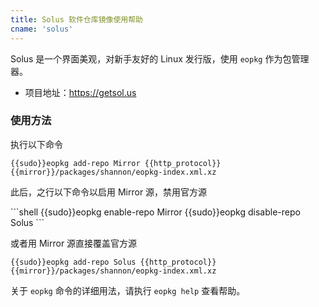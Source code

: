 ```yaml
---
title: Solus 软件仓库镜像使用帮助
cname: 'solus'
---
```


Solus 是一个界面美观，对新手友好的 Linux 发行版，使用 `eopkg` 作为包管理器。

*  项目地址：https://getsol.us

### 使用方法

执行以下命令

<CodeBlock>

```
{{sudo}}eopkg add-repo Mirror {{http_protocol}}{{mirror}}/packages/shannon/eopkg-index.xml.xz
```

</CodeBlock>

此后，之行以下命令以启用 Mirror 源，禁用官方源

<CodeBlock>
```shell
{{sudo}}eopkg enable-repo Mirror
{{sudo}}eopkg disable-repo Solus
```
</CodeBlock>

或者用 Mirror 源直接覆盖官方源

<CodeBlock>

```
{{sudo}}eopkg add-repo Solus {{http_protocol}}{{mirror}}/packages/shannon/eopkg-index.xml.xz
```

</CodeBlock>

关于 `eopkg` 命令的详细用法，请执行 `eopkg help` 查看帮助。
